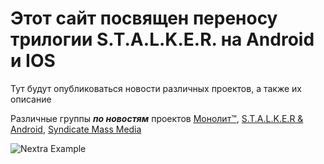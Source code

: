 
# Этот сайт посвящен переносу трилогии S.T.A.L.K.E.R. на Android и IOS

Тут будут опубликоваться новости различных проектов, а также их описание

Различные группы ***по новостям*** проектов [Монолит™](https://vk.com/monolit_2021), [S.T.A.L.K.E.R & Android](https://vk.com/stalker_android_news_reborn), [Syndicate Mass Media](https://vk.com/syndicate_06)

<Bleed>![Nextra Example](../public/demo.png)</Bleed>
